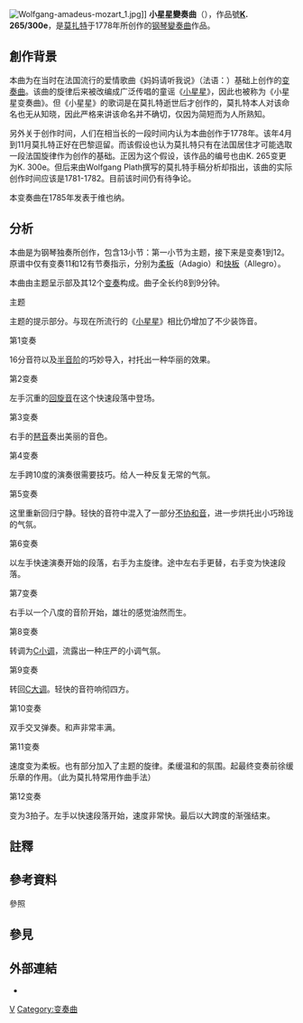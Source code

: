 {{unreferenced|time=2014-11-10T09:22:54+00:00}}

[[File:Wolfgang-amadeus-mozart_1.jpg|thumb]]]]
'''小星星變奏曲'''（{{lang-de|'''12 Variationen über ein französisches Lied "Ah, vous dirai-je, maman"'''}}{{notetag|直译为「在法国歌曲《妈妈请听我说》基础上创作的12段变奏曲」。}}），作品號'''[[克歇尔目录|K]]. 265/300e'''，是[[莫扎特|莫扎特]]于1778年所创作的[[钢琴|钢琴]][[變奏曲|變奏曲]]作品。

== 創作背景 ==
本曲为在当时在法国流行的爱情歌曲《妈妈请听我说》（法语：{{lang|fr|''{{tsl|fr|Ah! vous dirai-je, maman|Ah! vous dirai-je, maman|}}''}}）基础上创作的[[变奏曲|变奏曲]]。该曲的旋律后来被改编成广泛传唱的童谣《[[小星星|小星星]]》，因此也被称为《小星星变奏曲》。但《小星星》的歌词是在莫扎特逝世后才创作的，莫扎特本人对该命名也无从知晓，因此严格来讲该命名并不确切，仅因为简短而为人所熟知。

另外关于创作时间，人们在相当长的一段时间内认为本曲创作于1778年。该年4月到11月莫扎特正好在巴黎逗留。而该假设也认为莫扎特只有在法国居住才可能选取一段法国旋律作为创作的基础。正因为这个假设，该作品的编号也由K. 265变更为K. 300e。但后来由Wolfgang Plath撰写的莫扎特手稿分析却指出，该曲的实际创作时间应该是1781-1782。目前该时间仍有待争论。

本变奏曲在1785年发表于维也纳。

== 分析 ==
本曲是为钢琴独奏所创作，包含13小节：第一小节为主题，接下来是变奏1到12。原谱中仅有变奏11和12有节奏指示，分别为[[柔板|柔板]]（Adagio）和[[快板|快板]]（Allegro）。

本曲由主题呈示部及其12个[[变奏|变奏]]构成。曲子全长约8到9分钟。

;主题
主题的提示部分。与现在所流行的《[[小星星|小星星]]》相比仍增加了不少装饰音。
;第1变奏
16分音符以及[[半音阶|半音阶]]的巧妙导入，衬托出一种华丽的效果。
;第2变奏
左手沉重的[[回旋音|回旋音]]在这个快速段落中登场。
;第3变奏
右手的[[琶音|琶音]]奏出美丽的音色。
;第4变奏
左手跨10度的演奏很需要技巧。给人一种反复无常的气氛。
;第5变奏
这里重新回归宁静。轻快的音符中混入了一部分[[不协和音|不协和音]]，进一步烘托出小巧玲珑的气氛。
;第6变奏
以左手快速演奏开始的段落，右手为主旋律。途中左右手更替，右手变为快速段落。
;第7变奏
右手以一个八度的音阶开始，雄壮的感觉油然而生。
;第8变奏
转调为[[C小调|C小调]]，流露出一种庄严的小调气氛。
;第9变奏
转回[[C大调|C大调]]。轻快的音符响彻四方。
;第10变奏
双手交叉弹奏。和声非常丰满。
;第11变奏
速度变为柔板。也有部分加入了主题的旋律。柔缓温和的氛围。起最终变奏前徐缓乐章的作用。（此为莫扎特常用作曲手法）
;第12变奏
变为3拍子。左手以快速段落开始，速度非常快。最后以大跨度的渐强结束。

== 註釋 ==
{{notefoot}}

== 參考資料 ==
;參照
{{reflist}}

== 參見 ==
{{portal|古典音樂}}

== 外部連結 ==
* {{IMSLP|work=12 Variations on "Ah, vous dirai-je maman", K.265/300e (Mozart, Wolfgang Amadeus)|cname=小星星变奏曲}}

{{DEFAULTSORT:小星星变奏曲}}
[[Category:莫扎特作品|V]]
[[Category:变奏曲|Category:变奏曲]]